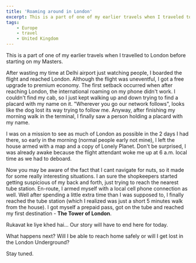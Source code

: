 ```yaml
---
title: 'Roaming around in London'
excerpt: This is a part of one of my earlier travels when I traveled to London before starting on my Masters.
tags:
    - Europe
    - travel
    - United Kingdom
---
```


This is a part of one of my earlier travels when I travelled to London before starting on my Masters.

After wasting my time at Delhi airport just watching people, I boarded the flight and reached London. Although the
flight was uneventful, I got a free upgrade to premium economy. The first setback occurred when after reaching London,
the international roaming on my phone didn't work. I couldn't find my cab, so I just kept walking up and down trying to
find a placard with my name on it. "Wherever you go our network follows", looks like the dog lost its way trying to
follow me. Anyway, after finishing my morning walk in the terminal, I finally saw a person holding a placard with my
name.

I was on a mission to see as much of London as possible in the 2 days I had there, so early in the morning (normal
people early not mine), I left the house armed with a map and a copy of Lonely Planet. Don't be surprised, I was already
awake because the flight attendant woke me up at 6 a.m. local time as we had to deboard.

Now you may be aware of the fact that I cant navigate for nuts, so it made for some really interesting situations. I an
sure the shopkeepers started getting suspicious of my back and forth, just trying to reach the nearest tube station.
En-route, I armed myself with a local cell phone connection as well. Well after spending a little extra time than I was
supposed to, I finally reached the tube station (which I realized was just a short 5 minutes walk from the house). I got
myself a prepaid pass, got on the tube and reached my first destination - **The Tower of London**.

Rukavat ke liye khed hai... Our story will have to end here for today.

What happens next? Will I be able to reach home safely or will I get lost in the London Underground?

Stay tuned.
